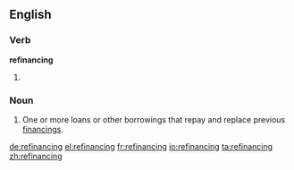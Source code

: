==English==

===Verb===
'''refinancing'''

# {{present participle of|refinance}}

===Noun===
{{en-noun}}

# {{context|finance}} One or more loans or other borrowings that repay and replace previous [[financing]]s.

[[de:refinancing]]
[[el:refinancing]]
[[fr:refinancing]]
[[io:refinancing]]
[[ta:refinancing]]
[[zh:refinancing]]